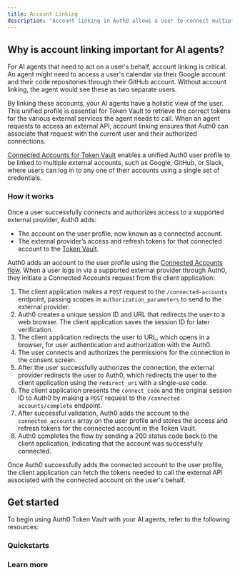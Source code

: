 ```yaml
---
title: Account Linking
description: "Account linking in Auth0 allows a user to connect multiple identity provider accounts, such as Google, GitHub, or a corporate SAML connection, under a single, unified user profile. By default, Auth0 treats each login from a different provider as a separate user. Account linking merges these distinct identities, enabling a user to authenticate from any of their linked accounts and be recognized as the same person by your application."
---
```


## Why is account linking important for AI agents?

For AI agents that need to act on a user's behalf, account linking is critical. An agent might need to access a user's calendar via their Google account and their code repositories through their GitHub account. Without account linking, the agent would see these as two separate users.

By linking these accounts, your AI agents have a holistic view of the user. This unified profile is essential for Token Vault to retrieve the correct tokens for the various external services the agent needs to call. When an agent requests to access an external API, account linking ensures that Auth0 can associate that request with the current user and their authorized connections.

[Connected Accounts for Token Vault](https://auth0.com/docs/secure/tokens/token-vault/connected-accounts-for-token-vault) enables a unified Auth0 user profile to be linked to multiple external accounts, such as Google, GitHub, or Slack, where users can log in to any one of their accounts using a single set of credentials.

### How it works

Once a user successfully connects and authorizes access to a supported external provider, Auth0 adds: 

- The account on the user profile, now known as a connected account.
- The external provider’s access and refresh tokens for that connected account to the [Token Vault](/intro/token-vault).

Auth0 adds an account to the user profile using the [Connected Accounts flow](https://auth0.com/docs/secure/tokens/token-vault/connected-accounts-for-token-vault). When a user logs in via a supported external provider through Auth0, they initiate a Connected Accounts request from the client application: 

1. The client application makes a `POST` request to the `/connected-accounts` endpoint, passing scopes in `authorization_parameters` to send to the external provider.
2. Auth0 creates a unique session ID and URL that redirects the user to a web browser. The client application saves the session ID for later verification.
3. The client application redirects the user to URL, which opens in a browser, for user authentication and authorization with the Auth0.
4. The user connects and authorizes the permissions for the connection in the consent screen. 
5. After the user successfully authorizes the connection, the external provider redirects the user to Auth0, which redirects the user to the client application using the `redirect_uri` with a single-use code. 
6. The client application presents the `connect_code` and the original session ID to Auth0 by making a `POST` request to the `/connected-accounts/complete` endpoint.
7. After successful validation, Auth0 adds the account to the `connected_accounts` array on the user profile and stores the access and refresh tokens for the connected account in the Token Vault.
8. Auth0 completes the flow by sending a 200 status code back to the client application, indicating that the account was successfully connected. 

Once Auth0 successfully adds the connected account to the user profile, the client application can fetch the tokens needed to call the external API associated with the connected account on the user's behalf.

## Get started

To begin using Auth0 Token Vault with your AI agents, refer to the following resources:

### Quickstarts

<Columns cols={2}>
  <Card
    title="Call Other's APIs on User's Behalf"
    href="/get-started/call-others-apis-on-users-behalf"
    icon="key"
    horizontal
  />
</Columns>

### Learn more

<Columns cols={2}>
  <Card
    title="Connected Accounts for Token Vault"
    href="https://auth0.com/docs/secure/tokens/token-vault/connected-accounts-for-token-vault"
    icon="user"
    horizontal
  />
</Columns>
